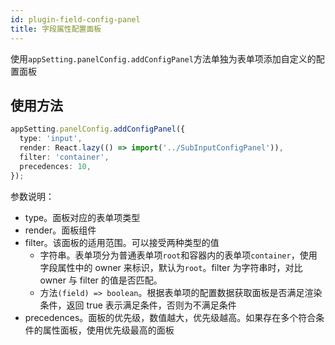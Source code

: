 ```yaml
---
id: plugin-field-config-panel
title: 字段属性配置面板
---
```


使用`appSetting.panelConfig.addConfigPanel`方法单独为表单项添加自定义的配置面板

## 使用方法

```typescript
appSetting.panelConfig.addConfigPanel({
  type: 'input',
  render: React.lazy(() => import('../SubInputConfigPanel')),
  filter: 'container',
  precedences: 10,
});
```

参数说明：

- type。面板对应的表单项类型
- render。面板组件
- filter。该面板的适用范围。可以接受两种类型的值
  - 字符串。表单项分为普通表单项`root`和容器内的表单项`container`，使用字段属性中的 owner 来标识，默认为`root`。filter 为字符串时，对比 owner 与 filter 的值是否匹配。
  - 方法`(field) => boolean`。根据表单项的配置数据获取面板是否满足渲染条件，返回 true 表示满足条件，否则为不满足条件
- precedences。面板的优先级，数值越大，优先级越高。如果存在多个符合条件的属性面板，使用优先级最高的面板

